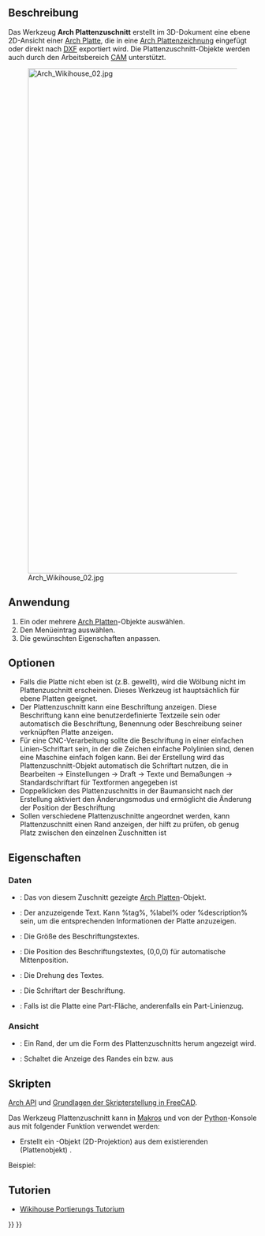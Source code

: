 <languages/>

{{Docnav/de
|[[Arch_Panel/de|Platte]]
|[[Arch_Panel_Sheet/de|Plattenzeichnung]]
|[[BIM_Workbench|BIM]]
|IconL=Arch_Panel.svg 
|IconR=Arch_Panel_Sheet.svg
|IconC=Workbench_BIM.svg 
}}

{{VeryImportantMessage|DIESER BEFEHL IST BESTANDTEIL DES INTEGRIERTEN ARBEITSBEREICHS [[BIM_Workbench/de|BIM]] IN V1.0<br>
Diese Seite wurde für diese Version aktualisiert.}}

{{GuiCommand/de
|Name=Arch Panel Cut
|Name/de=Arch Plattenzuschnitt
|MenuLocation=Utils → Plattenwerkzeuge → Plattenzuschnitt
|Workbenches=[[BIM_Workbench/de|BIM]]
|Version=0.17
|SeeAlso=[[Arch_Panel/de|Arch Platte]], [[Arch_Panel_Sheet/de|Arch Plattenzeichnung]], [[Arch_Nest/de|Arch Verschachteln]]
}}

<span id="Description"></span>
==Beschreibung==

Das Werkzeug '''Arch Plattenzuschnitt''' erstellt im 3D-Dokument eine ebene 2D-Ansicht einer [[Arch_Panel/de|Arch Platte]], die in eine [[Arch_Panel_Sheet/de|Arch Plattenzeichnung]] eingefügt oder direkt nach [[Draft_DXF/de|DXF]] exportiert wird. Die Plattenzuschnitt-Objekte werden auch durch den Arbeitsbereich [[CAM_Workbench/de|CAM]] unterstützt.

[[Image:Arch Wikihouse 02.jpg|1024px]]

<span id="Usage"></span>
==Anwendung==

# Ein oder mehrere [[Arch_Panel/de|Arch Platten]]-Objekte auswählen.
# Den Menüeintrag {{MenuCommand|Utils → Plattenwerkzeuge → [[Image:Arch_Panel_Cut.svg|16px]] Plattenzuschnitt}} auswählen.
# Die gewünschten Eigenschaften anpassen.

<span id="Options"></span>
==Optionen==

* Falls die Platte nicht eben ist (z.B. gewellt), wird die Wölbung nicht im Plattenzuschnitt erscheinen. Dieses Werkzeug ist hauptsächlich für ebene Platten geeignet.
* Der Plattenzuschnitt kann eine Beschriftung anzeigen. Diese Beschriftung kann eine benutzerdefinierte Textzeile sein oder automatisch die Beschriftung, Benennung oder Beschreibung seiner verknüpften Platte anzeigen.
* Für eine CNC-Verarbeitung sollte die Beschriftung in einer einfachen Linien-Schriftart sein, in der die Zeichen einfache Polylinien sind, denen eine Maschine einfach folgen kann. Bei der Erstellung wird das Plattenzuschnitt-Objekt automatisch die Schriftart nutzen, die in Bearbeiten → Einstellungen → Draft → Texte und Bemaßungen → Standardschriftart für Textformen angegeben ist
* Doppelklicken des Plattenzuschnitts in der Baumansicht nach der Erstellung aktiviert den Änderungsmodus und ermöglicht die Änderung der Position der Beschriftung
* Sollen verschiedene Plattenzuschnitte angeordnet werden, kann Plattenzuschnitt einen Rand anzeigen, der hilft zu prüfen, ob genug Platz zwischen den einzelnen Zuschnitten ist

<span id="Properties"></span>
==Eigenschaften==

<span id="Data"></span>
===Daten===

* {{PropertyData|Source}}: Das von diesem Zuschnitt gezeigte [[Arch_Panel/de|Arch Platte]]n-Objekt.
* {{PropertyData|Tag Text}}: Der anzuzeigende Text. Kann %tag%, %label% oder %description% sein, um die entsprechenden Informationen der Platte anzuzeigen.
* {{PropertyData|Tag Size}}: Die Größe des Beschriftungstextes.
* {{PropertyData|Tag Position}}: Die Position des Beschriftungstextes,   (0,0,0) für automatische Mittenposition.
* {{PropertyData|Tag Rotation}}: Die Drehung des Textes.
* {{PropertyData|Font File}}: Die Schriftart der Beschriftung.
* {{PropertyData|Make Face}}: Falls {{Incode|True}} ist die Platte eine Part-Fläche, anderenfalls ein Part-Linienzug.

<span id="View"></span>
===Ansicht===

* {{PropertyView|Margin}}: Ein Rand, der um die Form des Plattenzuschnitts herum angezeigt wird.
* {{PropertyView|Show Margin}}: Schaltet die Anzeige des Randes ein bzw. aus

<span id="Scripting"></span>
==Skripten==

{{Emphasis|Siehe auch:}} [[Arch_API/de|Arch API]] und [[FreeCAD_Scripting_Basics/de|Grundlagen der Skripterstellung in FreeCAD]].

Das Werkzeug Plattenzuschnitt kann in [[Macros/de|Makros]] und von der [[Python/de|Python]]-Konsole aus mit folgender Funktion verwendet werden:
{{Code|code=
View = makePanelCut(panel, name="PanelView")}}

* Erstellt ein {{incode|View}}-Objekt (2D-Projektion) aus dem existierenden (Plattenobjekt) {{incode|panel}}.

Beispiel:
{{Code|code=
import FreeCAD, Draft, Arch

p1 = FreeCAD.Vector(0, 0, 0)
p2 = FreeCAD.Vector(500, 0, 0)
p3 = FreeCAD.Vector(500, 50, 0)
p4 = FreeCAD.Vector(550, 50, 0)
p5 = FreeCAD.Vector(600, 0, 0)
p6 = FreeCAD.Vector(1000, 0, 0)
p7 = FreeCAD.Vector(1000, 400, 0)
p8 = FreeCAD.Vector(600, 400, 0)
p9 = FreeCAD.Vector(600, 350, 0)
p10 = FreeCAD.Vector(550, 350, 0)
p11 = FreeCAD.Vector(500, 400, 0)
p12 = FreeCAD.Vector(0, 400, 0)

Wire = Draft.makeWire([p1, p2, p3, p4, p5, p6,
                       p7, p8, p8, p9, p10, p11, p12], closed=True)
Panel = Arch.makePanel(Wire, thickness=36)
FreeCAD.ActiveDocument.recompute()

View = Arch.makePanelCut(Panel)
View.ViewObject.LineWidth = 3
FreeCAD.ActiveDocument.recompute()
}}

<span id="Tutorials"></span>
== Tutorien ==

* [[Wikihouse porting tutorial/de|Wikihouse Portierungs Tutorium]]


{{Docnav/de
|[[Arch_Panel/de|Platte]]
|[[Arch_Panel_Sheet/de|Plattenzeichnung]]
|[[BIM_Workbench|BIM]]
|IconL=Arch_Panel.svg 
|IconR=Arch_Panel_Sheet.svg
|IconC=Workbench_BIM.svg 
}}

{{BIM_Tools_navi{{#translation:}}}}
{{Userdocnavi{{#translation:}}}}